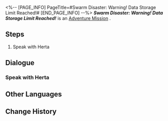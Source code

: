 <%-- [PAGE_INFO]
PageTitle=#Swarm Disaster: Warning! Data Storage Limit Reached!#
[END_PAGE_INFO] --%>
{{Stub|Dialogue.}}
{{Mission Infobox
|id            = 8013105
|title         = 
|image         = <!--Mission Swarm Disaster Warning! Data Storage Limit Reached!.png-->
|type          = Adventure
|event_name    = 
|chapter       = 
|requirements  = {{cx}}<!--Hidden Exploration Objective ID 8013108--> completed
|summary       = <!--official mission summary from Fate's Atlas-->
|characters    = Trailblazer
|startLocation = [[<!--starting world-->]] - [[<!--starting area-->]]
|world         = <!--starting world-->
|area          = <!--starting area-->
|prev          = 
|next          = Swarm Disaster: The End
|rewards       = Credit*5,000
}}
'''''Swarm Disaster: Warning! Data Storage Limit Reached!''''' is an [[Adventure Mission]]<!--in [world]-->.

==Steps==
# Speak with Herta

<!--
==Gameplay Notes==

--><!--
==Trial Character==

-->
==Dialogue==
{{Stub Dialogue}}
===Speak with Herta===
{{Mission Description|type=adventure|location=<!--to be added-->|The Simulated Universe's storage was more limited than Herta expected! The data packs are at their limit and soon, the entire thing is going to stop working. Herta is prepared to see this thing through to the end by your side. Hurry and save all the previous Aeon data and ensure a proper end to this test before experiencing THEIR glory once more.}}
{{Dialogue Start}}
:{{tx}}
{{Dialogue End}}

==Other Languages==
{{Other Languages
|en   = Swarm Disaster: Warning! Data Storage Limit Reached!
|zhs  = 寰宇蝗灾：警告！数据存储上限！
|zht  = 寰宇蝗災：警告！資料儲存上限！
|ja   = 宇宙の蝗害：警告！データ保存上限に到達！
|ko   = 곤충 떼 재난: 경고! 데이터 보관 용량 초과!
|es   = La Plaga: límite de almacenamiento alcanzado
|fr   = Attention&nbsp;! Limite de stockage atteinte&nbsp;!
|ru   = Нашествие роя: Предупреждение! Хранилище данных заполнено!
|th   = หายนะแห่งมวลแมลง: คำเตือน! การจัดเก็บข้อมูลถึงขีดจำกัดสูงสุดแล้ว!
|vi   = Thảm Họa Đàn Côn Trùng: Cảnh Báo! Giới Hạn Lưu Trữ Dữ Liệu!
|de   = Schwarmkatastrophe: Warnung! Datenspeicherlimit erreicht!
|id   = Bencana Swarm: Peringatan! Penyimpanan Data Mencapai Batas Maksimal!
|pt   = O Desastre do Enxame: Cuidado! Limite de Armazenamento de Dados Alcançado!
}}

==Change History==
{{Change History|1.3}}
